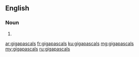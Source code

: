 ==English==

===Noun===
{{head|en|plural}}

# {{plural of|gigapascal|lang=en|nocat=1}}

[[ar:gigapascals]]
[[fr:gigapascals]]
[[ku:gigapascals]]
[[mg:gigapascals]]
[[my:gigapascals]]
[[ru:gigapascals]]